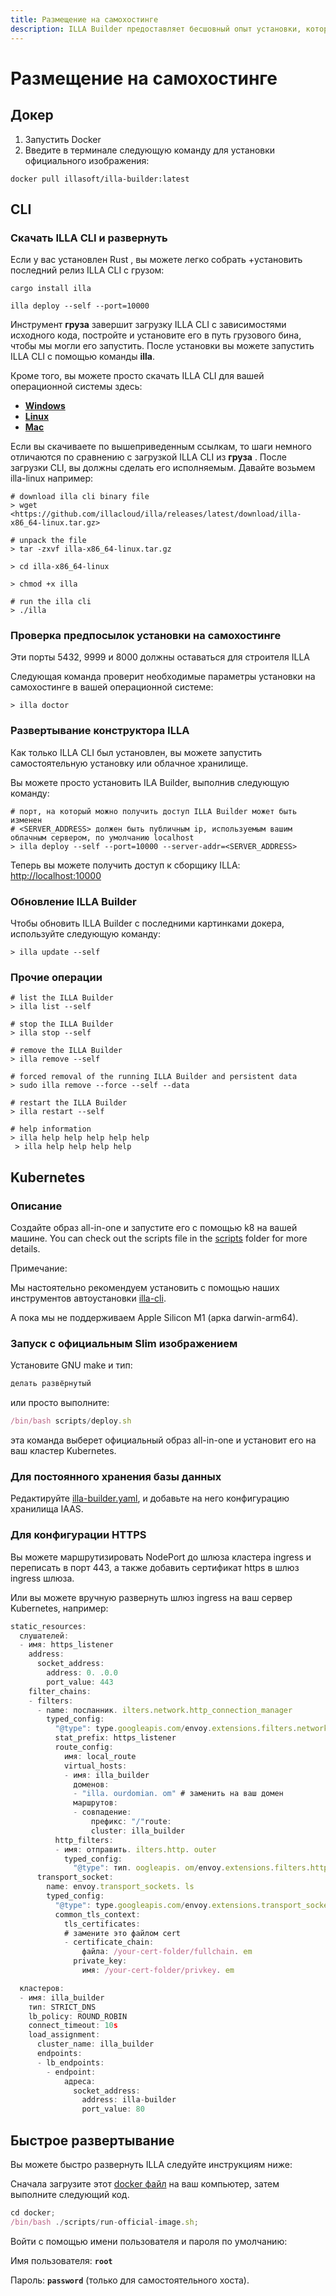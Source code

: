 ```yaml
---
title: Размещение на самохостинге
description: ILLA Builder предоставляет бесшовный опыт установки, который позволяет вам устанавливать ILLA Builder с удивительной скоростью в пределах вашего собственного Виртуального Приватного Облака (VPC).
---
```


# Размещение на самохостинге

## Докер

1.  Запустить Docker
2.  Введите в терминале следующую команду для установки официального изображения:

`docker pull illasoft/illa-builder:latest`

## CLI

### Скачать ILLA CLI и развернуть

Если у вас установлен Rust , вы можете легко собрать +установить последний релиз ILLA CLI с грузом:

`cargo install illa`

`illa deploy --self --port=10000`

Инструмент **груза** завершит загрузку ILLA CLI с зависимостями исходного кода, постройте и установите его в путь грузового бина, чтобы мы могли его запустить. После установки вы можете запустить ILLA CLI с помощью команды **illa**.

Кроме того, вы можете просто скачать ILLA CLI для вашей операционной системы здесь:

-   **[Windows](https://github.com/illacloud/illa/releases/latest/download/illa-x86_64-win.zip)**
-   **[Linux](https://github.com/illacloud/illa/releases/latest/download/illa-x86_64-linux.tar.gz)**
-   **[Mac](https://github.com/illacloud/illa/releases/latest/download/illa-x86_64-macos.tar.gz)**

Если вы скачиваете по вышеприведенным ссылкам, то шаги немного отличаются по сравнению с загрузкой ILLA CLI из **груза** . После загрузки CLI, вы должны сделать его исполняемым. Давайте возьмем illa-linux например:

```Plaintext
# download illa cli binary file
> wget <https://github.com/illacloud/illa/releases/latest/download/illa-x86_64-linux.tar.gz>

# unpack the file
> tar -zxvf illa-x86_64-linux.tar.gz

> cd illa-x86_64-linux

> chmod +x illa

# run the illa cli
> ./illa
```

### Проверка предпосылок установки на самохостинге

Эти порты 5432, 9999 и 8000 должны оставаться для строителя ILLA

Следующая команда проверит необходимые параметры установки на самохостинге в вашей операционной системе:

```Plaintext
> illa doctor
```

### Развертывание конструктора ILLA

Как только ILLA CLI был установлен, вы можете запустить самостоятельную установку или облачное хранилище.

Вы можете просто установить ILA Builder, выполнив следующую команду:

```Plaintext
# порт, на который можно получить доступ ILLA Builder может быть изменен
# <SERVER_ADDRESS> должен быть публичным ip, используемым вашим облачным сервером, по умолчанию localhost
> illa deploy --self --port=10000 --server-addr=<SERVER_ADDRESS>
```

Теперь вы можете получить доступ к сборщику ILLA: <http://localhost:10000>

### Обновление ILLA Builder

Чтобы обновить ILLA Builder с последними картинками докера, используйте следующую команду:

```Plaintext
> illa update --self
```

### Прочие операции

```Plaintext
# list the ILLA Builder
> illa list --self

# stop the ILLA Builder
> illa stop --self

# remove the ILLA Builder
> illa remove --self

# forced removal of the running ILLA Builder and persistent data
> sudo illa remove --force --self --data

# restart the ILLA Builder
> illa restart --self

# help information
> illa help help help help help 
 > illa help help help help
```

## Kubernetes

### Описание

Создайте образ all-in-one и запустите его с помощью k8 на вашей машине. You can check out the scripts file in the [scripts](https://github.com/illacloud/deploy-illa-manually/blob/main/kubernetes/scripts) folder for more details.

Примечание:

Мы настоятельно рекомендуем установить с помощью наших инструментов автоустановки [illa-cli](https://github.com/illacloud/illa).

А пока мы не поддерживаем Apple Silicon M1 (арка darwin-arm64).

### Запуск с официальным Slim изображением

Установите GNU make и тип:

```JavaScript
делать развёрнутый
```

или просто выполните:

```JavaScript
/bin/bash scripts/deploy.sh
```

эта команда выберет официальный образ all-in-one и установит его на ваш кластер Kubernetes.

### Для постоянного хранения базы данных

Редактируйте [illa-builder.yaml](https://github.com/illacloud/deploy-illa-manually/blob/main/kubernetes/illa-builder.yaml), и добавьте на него конфигурацию хранилища IAAS.

### Для конфигурации HTTPS

Вы можете маршрутизировать NodePort до шлюза кластера ingress и переписать в порт 443, а также добавить сертификат https в шлюз ingress шлюза.

Или вы можете вручную развернуть шлюз ingress на ваш сервер Kubernetes, например:

```JavaScript
static_resources:
  слушателей:
  - имя: https_listener
    address:
      socket_address:
        address: 0. .0.0
        port_value: 443
    filter_chains:
    - filters:
      - name: посланник. ilters.network.http_connection_manager
        typed_config:
          "@type": type.googleapis.com/envoy.extensions.filters.network.http_connection_manager.v3. ttpConnectionManager
          stat_prefix: https_listener
          route_config:
            имя: local_route
            virtual_hosts:
            - имя: illa_builder
              доменов:
              - "illa. ourdomian. om" # заменить на ваш домен
              маршрутов:
              - совпадение:
                  префикс: "/"route:
                  cluster: illa_builder
          http_filters:
          - имя: отправить. ilters.http. outer
            typed_config:
              "@type": тип. oogleapis. om/envoy.extensions.filters.http.router.v3.Router
      transport_socket:
        name: envoy.transport_sockets. ls
        typed_config:
          "@type": type.googleapis.com/envoy.extensions.transport_sockets.tls.v3. ownstreamTlsContext
          common_tls_context:
            tls_certificates:
            # замените это файлом cert
            - certificate_chain:
                файла: /your-cert-folder/fullchain. em
              private_key:
                имя: /your-cert-folder/privkey. em

  кластеров:
  - имя: illa_builder
    тип: STRICT_DNS
    lb_policy: ROUND_ROBIN
    connect_timeout: 10s
    load_assignment:
      cluster_name: illa_builder
      endpoints:
      - lb_endpoints:
        - endpoint:
            адреса:
              socket_address:
                address: illa-builder
                port_value: 80
```

## Быстрое развертывание

Вы можете быстро развернуть ILLA следуйте инструкциям ниже:

Сначала загрузите этот [docker файл](https://github.com/illacloud/deploy-illa-manually/tree/main/docker) на ваш компьютер, затем выполните следующий код.

```JavaScript
cd docker;
/bin/bash ./scripts/run-official-image.sh;
```

Войти с помощью имени пользователя и пароля по умолчанию:

Имя пользователя: **`root`**

Пароль: **`password`** (только для самостоятельного хоста).

